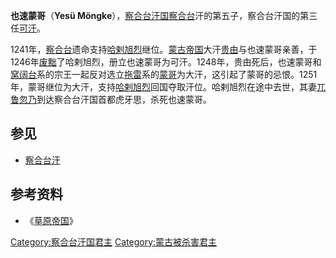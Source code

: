 '''也速蒙哥'''（'''Yesü Möngke'''），[[察合台汗国|察合台汗国]][[察合台|察合台]]汗的第五子，察合台汗国的第三任[[可汗|可汗]]。

1241年，[[察合台|察合台]]遗命支持[[哈剌旭烈|哈剌旭烈]]继位。[[蒙古帝国|蒙古帝国]]大汗[[贵由|贵由]]与也速蒙哥亲善，于1246年[[废黜|废黜]]了哈剌旭烈，册立也速蒙哥为可汗。1248年，贵由死后，也速蒙哥和[[窝阔台|窝阔台]]系的宗王一起反对选立[[拖雷|拖雷]]系的[[蒙哥|蒙哥]]为大汗，这引起了蒙哥的忌恨。1251年，蒙哥继位为大汗，支持[[哈剌旭烈|哈剌旭烈]]回国夺取汗位。哈剌旭烈在途中去世，其妻[[兀鲁忽乃|兀鲁忽乃]]到达察合台汗国首都虎牙思，杀死也速蒙哥。

==参见==
*[[察合台汗|察合台汗]]

== 参考资料 ==
* 《[[草原帝国|草原帝国]]》

{{start box}}
{{s-before|[[哈剌旭烈|哈剌旭烈]]}}
{{s-title|[[察合台汗国|察合台汗国君主]]|1247年-1251年}}
{{s-after|[[哈剌旭烈|哈剌旭烈]]}}
{{end box}}

[[Category:察合台汗国君主|Category:察合台汗国君主]]
[[Category:蒙古被杀害君主|Category:蒙古被杀害君主]]